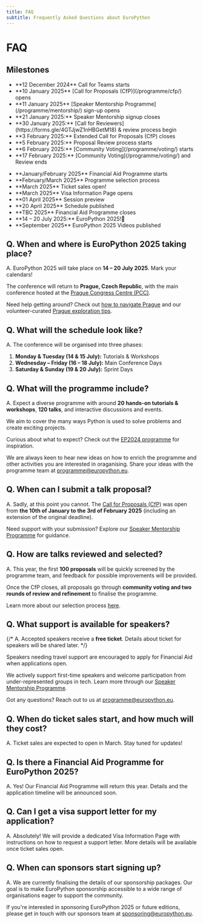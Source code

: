 ```yaml
---
title: FAQ
subtitle: Frequently Asked Questions about EuroPython
---
```


# FAQ

## Milestones

<ul className="milestone-done">
  <li>**12 December 2024** Call for Teams starts</li>
  <li>**10 January 2025** [Call for Proposals (CfP)](/programme/cfp/) opens</li>
  <li>**11 January 2025** [Speaker Mentorship Programme](/programme/mentorship/) sign-up opens</li>
  <li>**21 January 2025:** Speaker Mentorship signup closes</li>
  <li>**30 January 2025:** [Call for Reviewers](https://forms.gle/4GTJjwZ1nHBGetM18) & review process begin</li>
  <li>**3 February 2025:** Extended Call for Proposals (CfP) closes</li>
  <li>**5 February 2025:** Proposal Review process starts</li>
  <li>**6 February 2025:** [Community Voting](/programme/voting/) starts</li>
  <li>**17 February 2025:** [Community Voting](/programme/voting/) and Review ends</li>
</ul>

<ul className="milestone-todo">
  <li>**January/February 2025** Financial Aid Programme starts</li>
  <li>**February/March 2025** Programme selection process</li>
  <li>**March 2025** Ticket sales open!</li>
  <li>**March 2025** Visa Information Page opens</li>
  <li>**01 April 2025** Session preview</li>
  <li>**20 April 2025** Schedule published</li>
  <li>**TBC 2025** Financial Aid Programme closes</li>
  <li>**14 – 20 July 2025:** EuroPython 2025!🎊 </li>
  <li>**September 2025** EuroPython 2025 Videos published</li>
</ul>

## **Q. When and where is EuroPython 2025 taking place?**

A. EuroPython 2025 will take place on **14 – 20 July 2025**. Mark your calendars!

The conference will return to **Prague, Czech Republic**, with the main conference hosted at the [Prague Congress Centre (PCC)](https://www.praguecc.cz/en/homepage).

Need help getting around? Check out [how to navigate Prague](/where) and our volunteer-curated [Prague exploration tips](/explore).

## **Q. What will the schedule look like?**

A. The conference will be organised into three phases:

1. **Monday & Tuesday (14 & 15 July):** Tutorials & Workshops
2. **Wednesday – Friday (16 – 18 July):** Main Conference Days
3. **Saturday & Sunday (19 & 20 July):** Sprint Days

## **Q. What will the programme include?**

A. Expect a diverse programme with around **20 hands-on tutorials & workshops**, **120 talks**, and interactive discussions and events.

We aim to cover the many ways Python is used to solve problems and create exciting projects.

Curious about what to expect? Check out the [EP2024 programme](https://ep2024.europython.eu/schedule/) for inspiration.

We are always keen to hear new ideas on how to enrich the programme and other activities you are interested in oraganising.
Share your ideas with the programme team at [programme@europython.eu](mailto:programme@europython.eu).

## **Q. When can I submit a talk proposal?**

A. Sadly, at this point you cannot. The [Call for Proposals (CfP)](/programme/cfp) was open from **the 10th of January to the 3rd of February 2025** (including an extension of the original deadline).

Need support with your submission? Explore our [Speaker Mentorship Programme](programme/mentorship/) for guidance.

## **Q. How are talks reviewed and selected?**

A. This year, the first **100 proposals** will be quickly screened by the programme team, and feedback for possible improvements will be provided.

Once the CfP closes, all proposals go through **community voting and two rounds of review and refinement** to finalise the programme.

Learn more about our selection process [here](/programme/selection/).


## **Q. What support is available for speakers?**
{/*
A. Accepted speakers receive a **free ticket**. Details about ticket for speakers will be shared later.
*/}

Speakers needing travel support are encouraged to apply for Financial Aid when applications open.

We actively support first-time speakers and welcome participation from under-represented groups in tech. Learn more through our [Speaker Mentorship Programme](/programme/mentorship).

Got any questions? Reach out to us at [programme@europython.eu](mailto:programme@europython.eu).

## **Q. When do ticket sales start, and how much will they cost?**

A. Ticket sales are expected to open in March. Stay tuned for updates!

## **Q. Is there a Financial Aid Programme for EuroPython 2025?**

A. Yes! Our Financial Aid Programme will return this year. Details and the application timeline will be announced soon.

## **Q. Can I get a visa support letter for my application?**

A. Absolutely! We will provide a dedicated Visa Information Page with instructions on how to request a support letter. More details will be available once ticket sales open.

## **Q. When can sponsors start signing up?**

A. We are currently finalising the details of our sponsorship packages. Our goal is to make EuroPython sponsorship accessible to a wide range of organisations eager to support the community.

If you're interested in sponsoring EuroPython 2025 or future editions, please get in touch with our sponsors team at [sponsoring@europython.eu](mailto:sponsoring@europython.eu).
